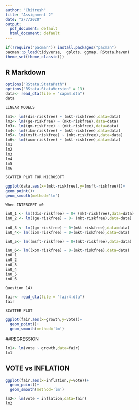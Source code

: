 ```yaml
---
author: "Chitresh"
title: "Assignment 2"
date: "2/7/2020"
output:
  pdf_document: default
  html_document: default
---
```


```r
if(!require("pacman")) install.packages("pacman")
pacman::p_load(tidyverse,  gplots, ggmap, RStata,haven)
theme_set(theme_classic())
```

## R Markdown



```r
options("RStata.StataPath")
options("RStata.StataVersion" = 13)
data<- read_dta(file = "capm4.dta")
data
```

```  LINEAR MODELS ```


````r
lm1<- lm((dis-riskfree) ~ (mkt-riskfree),data=data)
lm2<- lm((ge-riskfree) ~ (mkt-riskfree),data=data)
lm3<- lm((gm-riskfree) ~ (mkt-riskfree),data=data)
lm4<- lm((ibm-riskfree) ~ (mkt-riskfree),data=data)
lm5<- lm((msft-riskfree) ~ (mkt-riskfree),data=data)
lm6<- lm((xom-riskfree) ~ (mkt-riskfree),data=data)
lm1
lm2
lm3
lm4
lm5
lm6

````
``` SCATTER PLOT FOR MICROSOFT ```

````r
ggplot(data,aes(x=(mkt-riskfree),y=(msft-riskfree)))+
geom_point()+
geom_smooth(method='lm')
`````



```When INTERCEPT =0```

````r
in0_1 <- lm((dis-riskfree) ~ 0+ (mkt-riskfree),data=data)
in0_2 <- lm((ge-riskfree) ~ 0+ (mkt-riskfree),data=data)

in0_3 <- lm((gm-riskfree) ~ 0+(mkt-riskfree),data=data)
in0_4<- lm((ibm-riskfree) ~ 0+(mkt-riskfree),data=data)

in0_5<- lm((msft-riskfree) ~ 0+(mkt-riskfree),data=data)

in0_6<- lm((xom-riskfree) ~ 0+(mkt-riskfree),data=data)
in0_1
in0_2
in0_3
in0_4
in0_5
in0_6
````


```Question 14)```
```r
fair<- read_dta(file = "fair4.dta")
fair
```


``` SCATTER PLOT```

```r
ggplot(fair,aes(x=growth,y=vote))+
  geom_point()+
  geom_smooth(method='lm')
```
##REGRESSION

````r
lm1<- lm(vote ~ growth,data=fair)
lm1
````
## VOTE vs INFLATION
````r
ggplot(fair,aes(x=inflation,y=vote))+
  geom_point()+
  geom_smooth(method='lm')
`````
````r
lm2<- lm(vote ~ inflation,data=fair)
lm2
````
